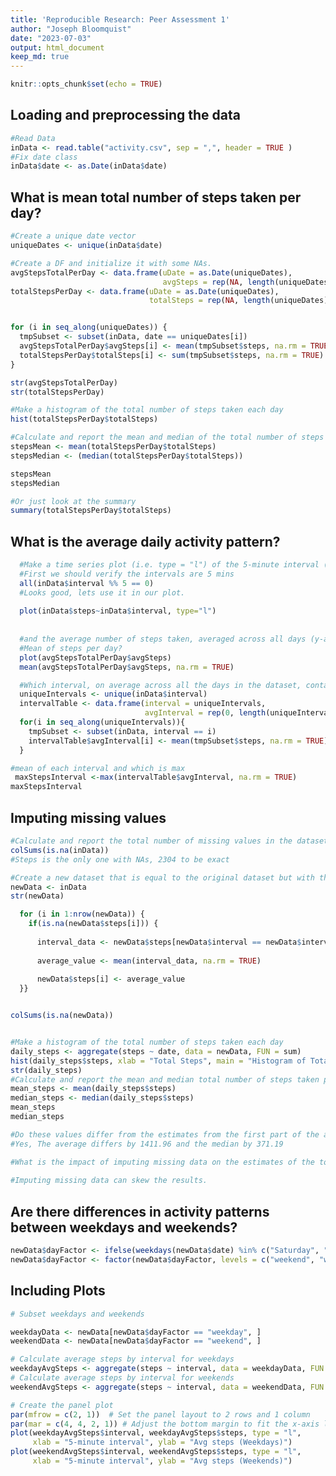 ---
title: 'Reproducible Research: Peer Assessment 1'
author: "Joseph Bloomquist"
date: "2023-07-03"
output: html_document
keep_md: true
---

```{r setup, include=FALSE}
knitr::opts_chunk$set(echo = TRUE)
```

## Loading and preprocessing the data

```{r}
#Read Data
inData <- read.table("activity.csv", sep = ",", header = TRUE )
#Fix date class
inData$date <- as.Date(inData$date)
```

## What is mean total number of steps taken per day?

```{r}
#Create a unique date vector
uniqueDates <- unique(inData$date)

#Create a DF and initialize it with some NAs.
avgStepsTotalPerDay <- data.frame(uDate = as.Date(uniqueDates),
                                  avgSteps = rep(NA, length(uniqueDates)))
totalStepsPerDay <- data.frame(uDate = as.Date(uniqueDates),
                               totalSteps = rep(NA, length(uniqueDates)))


for (i in seq_along(uniqueDates)) {
  tmpSubset <- subset(inData, date == uniqueDates[i])
  avgStepsTotalPerDay$avgSteps[i] <- mean(tmpSubset$steps, na.rm = TRUE)
  totalStepsPerDay$totalSteps[i] <- sum(tmpSubset$steps, na.rm = TRUE)
}

str(avgStepsTotalPerDay)
str(totalStepsPerDay)

#Make a histogram of the total number of steps taken each day
hist(totalStepsPerDay$totalSteps) 

#Calculate and report the mean and median of the total number of steps taken per day
stepsMean <- mean(totalStepsPerDay$totalSteps)
stepsMedian <- (median(totalStepsPerDay$totalSteps))

stepsMean
stepsMedian

#Or just look at the summary
summary(totalStepsPerDay$totalSteps)


```

## What is the average daily activity pattern?

```{r}
  #Make a time series plot (i.e. type = "l") of the 5-minute interval (x-axis) 
  #First we should verify the intervals are 5 mins
  all(inData$interval %% 5 == 0)
  #Looks good, lets use it in our plot.
  
  plot(inData$steps~inData$interval, type="l")
  
  
  #and the average number of steps taken, averaged across all days (y-axis)
  #Mean of steps per day?
  plot(avgStepsTotalPerDay$avgSteps)
  mean(avgStepsTotalPerDay$avgSteps, na.rm = TRUE)

  #Which interval, on average across all the days in the dataset, contains the maximum number of steps?
  uniqueIntervals <- unique(inData$interval)
  intervalTable <- data.frame(interval = uniqueIntervals,
                              avgInterval = rep(0, length(uniqueIntervals)))
  for(i in seq_along(uniqueIntervals)){
    tmpSubset <- subset(inData, interval == i)
    intervalTable$avgInterval[i] <- mean(tmpSubset$steps, na.rm = TRUE)
  }

#mean of each interval and which is max 
 maxStepsInterval <-max(intervalTable$avgInterval, na.rm = TRUE)
maxStepsInterval


```

## Imputing missing values

```{r}
#Calculate and report the total number of missing values in the dataset (i.e. the total number of rows with NAs)
colSums(is.na(inData))
#Steps is the only one with NAs, 2304 to be exact

#Create a new dataset that is equal to the original dataset but with the missing data filled in.
newData <- inData
str(newData)

  for (i in 1:nrow(newData)) {
    if(is.na(newData$steps[i])) {
      
      interval_data <- newData$steps[newData$interval == newData$interval[i]]
      
      average_value <- mean(interval_data, na.rm = TRUE)
      
      newData$steps[i] <- average_value
  }}


colSums(is.na(newData))


#Make a histogram of the total number of steps taken each day 
daily_steps <- aggregate(steps ~ date, data = newData, FUN = sum)
hist(daily_steps$steps, xlab = "Total Steps", main = "Histogram of Total Steps per Day")
str(daily_steps)
#Calculate and report the mean and median total number of steps taken per day. 
mean_steps <- mean(daily_steps$steps)
median_steps <- median(daily_steps$steps)
mean_steps
median_steps

#Do these values differ from the estimates from the first part of the assignment? 
#Yes, The average differs by 1411.96 and the median by 371.19

#What is the impact of imputing missing data on the estimates of the total daily number of steps?
  
#Imputing missing data can skew the results.

```

## Are there differences in activity patterns between weekdays and weekends?

```{r}
newData$dayFactor <- ifelse(weekdays(newData$date) %in% c("Saturday", "Sunday"), "weekend", "weekday")
newData$dayFactor <- factor(newData$dayFactor, levels = c("weekend", "weekday"))
```

## Including Plots

```{r}
# Subset weekdays and weekends

weekdayData <- newData[newData$dayFactor == "weekday", ]
weekendData <- newData[newData$dayFactor == "weekend", ]

# Calculate average steps by interval for weekdays
weekdayAvgSteps <- aggregate(steps ~ interval, data = weekdayData, FUN = mean)
# Calculate average steps by interval for weekends
weekendAvgSteps <- aggregate(steps ~ interval, data = weekendData, FUN = mean)

# Create the panel plot
par(mfrow = c(2, 1))  # Set the panel layout to 2 rows and 1 column
par(mar = c(4, 4, 2, 1)) # Adjust the bottom margin to fit the x-axis labels
plot(weekdayAvgSteps$interval, weekdayAvgSteps$steps, type = "l",
     xlab = "5-minute interval", ylab = "Avg steps (Weekdays)")
plot(weekendAvgSteps$interval, weekendAvgSteps$steps, type = "l",
     xlab = "5-minute interval", ylab = "Avg steps (Weekends)")
```

